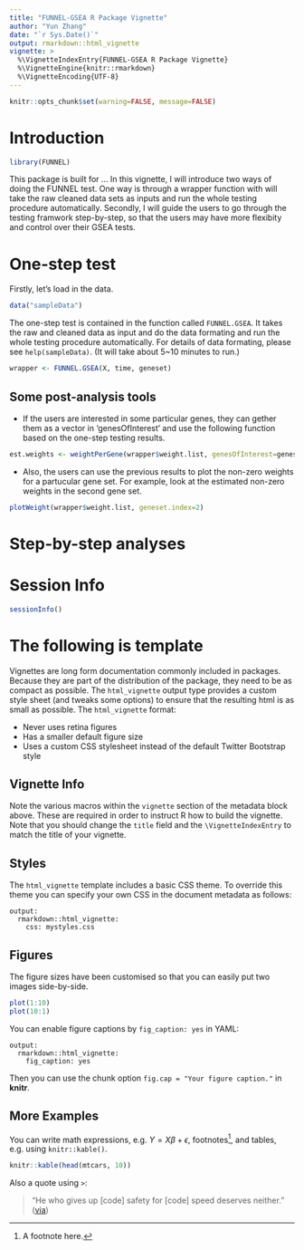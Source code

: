 ```yaml
---
title: "FUNNEL-GSEA R Package Vignette"
author: "Yun Zhang"
date: "`r Sys.Date()`"
output: rmarkdown::html_vignette
vignette: >
  %\VignetteIndexEntry{FUNNEL-GSEA R Package Vignette}
  %\VignetteEngine{knitr::rmarkdown}
  %\VignetteEncoding{UTF-8}
---
```

```r
knitr::opts_chunk$set(warning=FALSE, message=FALSE)
```
                      
# Introduction

```r
library(FUNNEL)
```

This package is built for ... In this vignette, I will introduce two ways of doing the FUNNEL test. One way is through a wrapper function with will take the raw cleaned data sets as inputs and run the whole testing procedure automatically. Secondly, I will guide the users to go through the testing framwork step-by-step, so that the users may have more flexibity and control over their GSEA tests. 

# One-step test

Firstly, let's load in the data.
```r
data("sampleData")
```
The one-step test is contained in the function called `FUNNEL.GSEA`. It takes the raw and cleaned data as input and do the data formating and run the whole testing procedure automatically. For details of data formating, please see `help(sampleData)`. (It will take about 5~10 minutes to run.)
```r
wrapper <- FUNNEL.GSEA(X, time, geneset)
```

## Some post-analysis tools

* If the users are interested in some particular genes, they can gether them as a vector in 'genesOfInterest' and use the following function based on the one-step testing results.
```r
est.weights <- weightPerGene(wrapper$weight.list, genesOfInterest=geneset[[1]])
```

* Also, the users can use the previous results to plot the non-zero weights for a partucular gene set. For example, look at the estimated non-zero weights in the second gene set. 
```r
plotWeight(wrapper$weight.list, geneset.index=2)
```

# Step-by-step analyses

# Session Info

```r
sessionInfo()
```

# The following is template

Vignettes are long form documentation commonly included in packages. Because they are part of the distribution of the package, they need to be as compact as possible. The `html_vignette` output type provides a custom style sheet (and tweaks some options) to ensure that the resulting html is as small as possible. The `html_vignette` format:

- Never uses retina figures
- Has a smaller default figure size
- Uses a custom CSS stylesheet instead of the default Twitter Bootstrap style

## Vignette Info

Note the various macros within the `vignette` section of the metadata block above. These are required in order to instruct R how to build the vignette. Note that you should change the `title` field and the `\VignetteIndexEntry` to match the title of your vignette.

## Styles

The `html_vignette` template includes a basic CSS theme. To override this theme you can specify your own CSS in the document metadata as follows:

    output: 
      rmarkdown::html_vignette:
        css: mystyles.css

## Figures

The figure sizes have been customised so that you can easily put two images side-by-side. 

```r
plot(1:10)
plot(10:1)
```

You can enable figure captions by `fig_caption: yes` in YAML:

    output:
      rmarkdown::html_vignette:
        fig_caption: yes

Then you can use the chunk option `fig.cap = "Your figure caption."` in **knitr**.

## More Examples

You can write math expressions, e.g. $Y = X\beta + \epsilon$, footnotes^[A footnote here.], and tables, e.g. using `knitr::kable()`.

```r
knitr::kable(head(mtcars, 10))
```

Also a quote using `>`:

> "He who gives up [code] safety for [code] speed deserves neither."
([via](https://twitter.com/hadleywickham/status/504368538874703872))
